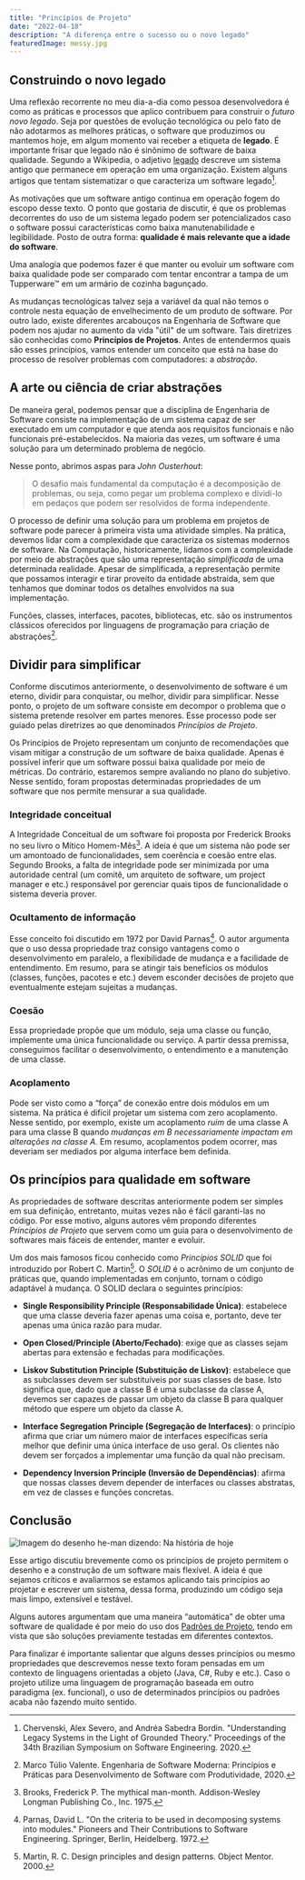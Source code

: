 ```yaml
---
title: "Princípios de Projeto"
date: "2022-04-18"
description: "A diferença entre o sucesso ou o novo legado"
featuredImage: messy.jpg
---
```


## Construindo o novo legado

Uma reflexão recorrente no meu dia-a-dia como pessoa desenvolvedora é como as
práticas e processos que aplico contribuem para construir o _futuro novo
legado_. Seja por questões de evolução tecnológica ou pelo fato de não adotarmos
as melhores práticas, o software que produzimos ou mantemos hoje, em algum
momento vai receber a etiqueta de **legado**. É importante frisar que legado não
é sinônimo de software de baixa qualidade. Segundo a Wikipedia, o adjetivo
[legado](https://pt.wikipedia.org/wiki/Sistema_legado) descreve um sistema
antigo que permanece em operação em uma organização. Existem alguns artigos que
tentam sistematizar o que caracteriza um software legado[^Chervenski,2020].

As motivações que um software antigo continua em operação fogem do escopo desse
texto. O ponto que gostaria de discutir, é que os problemas decorrentes do uso
de um sistema legado podem ser potencializados caso o software possui
características como  baixa manutenabilidade e legibilidade. Posto de outra
forma: **qualidade é mais relevante que a idade do software**.

Uma analogia que podemos fazer é que manter ou evoluir um software com baixa
qualidade pode ser comparado com tentar encontrar a tampa de um Tupperware™ em
um armário de cozinha bagunçado.

As mudanças tecnológicas talvez seja a variável da qual não temos o controle
nesta equação de envelhecimento de um produto de software. Por outro lado,
existe diferentes arcabouços na Engenharia de Software que podem nos ajudar no
aumento da vida "útil" de um software. Tais diretrizes são conhecidas como
**Princípios de Projetos**. Antes de entendermos quais são esses princípios,
vamos entender um conceito que está na base do processo de resolver problemas
com computadores: a _abstração_.

## A arte ou ciência de criar abstrações

De maneira geral, podemos pensar que a disciplina de Engenharia de Software
consiste na implementação de um sistema capaz de ser executado em um computador
e que atenda aos requisitos funcionais e não funcionais pré-estabelecidos. Na
maioria das vezes, um software é uma solução para um determinado problema de
negócio.

Nesse ponto, abrimos aspas para _John Ousterhout_:

> O desafio mais fundamental da computação é a decomposição de problemas, ou
seja, como pegar um problema complexo e dividi-lo em pedaços que podem ser
resolvidos de forma independente.

O processo de definir uma solução para um problema em projetos de software pode
parecer à primeira vista uma atividade simples. Na prática, devemos lidar com a
complexidade que caracteriza os sistemas modernos de software. Na Computação,
historicamente, lidamos com a complexidade por meio de abstrações que são uma
representação _simplificada_ de uma determinada realidade. Apesar de
simplificada, a representação permite que possamos interagir e tirar proveito da
entidade abstraída, sem que tenhamos que dominar todos os detalhes envolvidos na
sua implementação.

Funções, classes, interfaces, pacotes, bibliotecas, etc. são os instrumentos
clássicos oferecidos por linguagens de programação para criação de
abstrações[^Valente,2020].

## Dividir para simplificar

Conforme discutimos anteriormente, o desenvolvimento de software é um eterno,
dividir para conquistar, ou melhor, dividir para simplificar. Nesse ponto, o
projeto de um software consiste em decompor o problema que o sistema pretende
resolver em partes menores. Esse processo pode ser guiado pelas diretrizes ao
que denominados _Princípios de Projeto_.

Os Princípios de Projeto representam um conjunto de recomendações que visam
mitigar a construção de um software de baixa qualidade. Apenas é possível
inferir que um software possui baixa qualidade por meio de métricas. Do
contrário, estaremos sempre avaliando no plano do subjetivo. Nesse sentido,
foram propostas determinadas propriedades de um software que nos permite
mensurar a sua qualidade.

### Integridade conceitual

A Integridade Conceitual de um software foi proposta por Frederick Brooks no seu
livro o Mítico Homem-Mês[^Brooks,1975]. A ideia é que um sistema não pode ser um
amontoado de funcionalidades, sem coerência e coesão entre elas. Segundo Brooks,
a falta de integridade pode ser minimizada por uma autoridade central (um
comitê, um arquiteto de software, um project manager e etc.) responsável por
gerenciar quais tipos de funcionalidade o sistema deveria prover.

### Ocultamento de informação

Esse conceito foi discutido em 1972 por David Parnas[^Parnas,1972]. O autor
argumenta que o uso dessa propriedade traz consigo vantagens como o
desenvolvimento em paralelo, a flexibilidade de mudança e a facilidade de
entendimento. Em resumo, para se atingir tais benefícios os módulos (classes,
funções, pacotes e etc.) devem esconder decisões de projeto que eventualmente
estejam sujeitas a mudanças.

### Coesão

Essa propriedade propõe que um módulo, seja uma classe ou função, implemente uma
única funcionalidade ou serviço. A partir dessa premissa, conseguimos facilitar
o desenvolvimento, o entendimento e a manutenção de uma classe.

### Acoplamento

Pode ser visto como a “força” de conexão entre dois módulos em um sistema. Na
prática é difícil projetar um sistema com zero acoplamento. Nesse sentido, por
exemplo, existe um acoplamento _ruim_ de uma classe A para uma classe B quando
_mudanças em B necessariamente impactam em alterações na classe A_. Em resumo,
acoplamentos podem ocorrer, mas deveriam ser mediados por alguma interface bem
definida.

## Os princípios para qualidade em software

As propriedades de software descritas anteriormente podem ser simples em sua
definição, entretanto, muitas vezes não é fácil garanti-las no código. Por esse
motivo, alguns autores vêm propondo diferentes _Princípios de Projeto_ que
servem como um guia para o desenvolvimento de softwares mais fáceis de entender,
manter e evoluir.

Um dos mais famosos ficou conhecido como _Princípios SOLID_ que foi introduzido
por Robert C. Martin[^Martin,2000]. O _SOLID_ é o acrônimo de um conjunto de
práticas que, quando implementadas em conjunto, tornam o código adaptável à
mudança. O SOLID declara o seguintes princípios:

- **Single Responsibility Principle (Responsabilidade Única)**: estabelece que
uma classe deveria fazer apenas uma coisa e, portanto, deve ter apenas uma única
razão para mudar.

- **Open Closed/Principle (Aberto/Fechado)**: exige que as classes sejam abertas
para extensão e fechadas para modificações.

- **Liskov Substitution Principle (Substituição de Liskov)**: estabelece que as
subclasses devem ser substituíveis por suas classes de base. Isto significa que,
dado que a classe B é uma subclasse da classe A, devemos ser capazes de passar
um objeto da classe B para qualquer método que espere um objeto da classe A.

- **Interface Segregation Principle (Segregação de Interfaces)**: o princípio
afirma que criar um número maior de interfaces específicas seria melhor que
definir uma única interface de uso geral. Os clientes não devem ser forçados a
implementar uma função da qual não precisam.

- **Dependency Inversion Principle (Inversão de Dependências)**: afirma que
nossas classes devem depender de interfaces ou classes abstratas, em vez de
classes e funções concretas.

## Conclusão

![Imagem do desenho he-man dizendo: Na história de hoje](./he-man.jpg)

Esse artigo discutiu brevemente como os princípios de projeto permitem o desenho
e a construção de um software mais flexível. A ideia é que sejamos críticos e
avaliarmos se estamos aplicando tais princípios ao projetar e escrever um
sistema, dessa forma, produzindo um código seja mais limpo, extensível e
testável.

Alguns autores argumentam que uma maneira “automática” de obter uma software de
qualidade é por meio do uso dos [Padrões de
Projeto](https://notes.clementino.me/blog/design-patterns-101/), tendo
em vista que são soluções previamente testadas em diferentes contextos.

Para finalizar é importante salientar que alguns desses princípios ou mesmo
propriedades que descrevemos nesse texto foram pensadas em um contexto de
linguagens orientadas a objeto (Java, C#, Ruby e etc.). Caso o projeto utilize
uma linguagem de programação baseada em outro paradigma (ex. funcional), o uso
de determinados princípios ou padrões acaba não fazendo muito sentido.

[^Chervenski,2020]:
    Chervenski, Alex Severo, and Andréa Sabedra Bordin. "Understanding Legacy
    Systems in the Light of Grounded Theory." Proceedings of the 34th Brazilian
    Symposium on Software Engineering. 2020.
[^Valente,2020]:
    Marco Túlio Valente. Engenharia de Software Moderna: Princípios e Práticas
    para Desenvolvimento de Software com Produtividade, 2020.
[^Brooks,1975]:
    Brooks, Frederick P. The mythical man-month. Addison-Wesley Longman
    Publishing Co., Inc. 1975.
[^Parnas,1972]:
    Parnas, David L. "On the criteria to be used in decomposing systems into
    modules." Pioneers and Their Contributions to Software Engineering.
    Springer, Berlin, Heidelberg. 1972.
[^Martin,2000]:
    Martin, R. C. Design principles and design patterns. Object Mentor. 2000.

